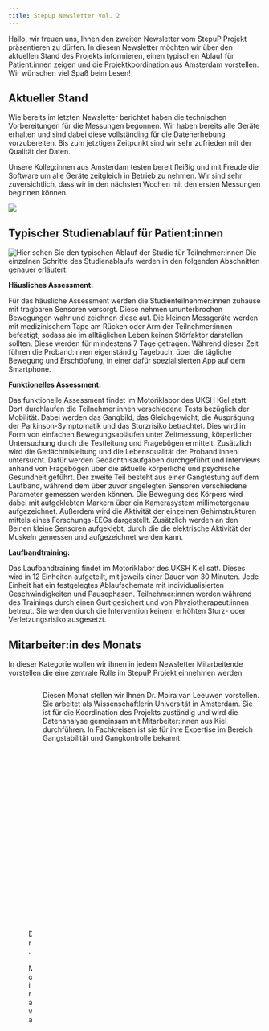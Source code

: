 ```yaml
---
title: StepUp Newsletter Vol. 2
---
```



Hallo, wir freuen uns, Ihnen den zweiten Newsletter vom StepuP Projekt präsentieren zu dürfen. In diesem Newsletter möchten wir über den aktuellen Stand des Projekts informieren, einen typischen Ablauf für Patient:innen zeigen und die Projektkoordination aus Amsterdam vorstellen. Wir wünschen viel Spaß beim Lesen!

## Aktueller Stand
Wie bereits im letzten Newsletter berichtet haben die technischen Vorbereitungen für die Messungen begonnen. Wir haben bereits alle Geräte erhalten und sind dabei diese vollständing für die Datenerhebung vorzubereiten. Bis zum jetztigen Zeitpunkt sind wir sehr zufrieden mit der Qualität der Daten. 

Unsere Kolleg:innen aus Amsterdam testen bereit fleißig und mit Freude die Software um alle Geräte zeitgleich in Betrieb zu nehmen. Wir sind sehr zuversichtlich, dass wir in den nächsten Wochen mit den ersten Messungen beginnen können.

![](pics/test_amsterdam.gif){fig-align="center"}

## Typischer Studienablauf für Patient:innen
![Hier sehen Sie den typischen Ablauf der Studie für Teilnehmer:innen](pics/ablauf.png){fig-align="center"}
Die einzelnen Schritte des Studienablaufs werden in den folgenden Abschnitten genauer erläutert.

**Häusliches Assessment:**

Für das häusliche Assessment werden die Studienteilnehmer:innen zuhause mit tragbaren Sensoren versorgt. Diese nehmen ununterbrochen Bewegungen wahr und zeichnen diese auf. Die kleinen Messgeräte werden mit medizinischem Tape am Rücken oder Arm der Teilnehmer:innen befestigt, sodass sie im alltäglichen Leben keinen Störfaktor darstellen sollten. Diese werden für mindestens 7 Tage getragen. Während dieser Zeit führen die Proband:innen eigenständig Tagebuch, über die tägliche Bewegung und Erschöpfung, in einer dafür spezialisierten App auf dem Smartphone.

**Funktionelles Assessment:**

Das funktionelle Assessment findet im Motoriklabor des UKSH Kiel statt. Dort durchlaufen die Teilnehmer:innen verschiedene Tests bezüglich der Mobilität. Dabei werden das Gangbild, das Gleichgewicht, die Ausprägung der Parkinson-Symptomatik und das Sturzrisiko betrachtet. Dies wird in Form von einfachen Bewegungsabläufen unter Zeitmessung, körperlicher Untersuchung durch die Testleitung und Fragebögen ermittelt. 
Zusätzlich wird die Gedächtnisleitung und die Lebensqualität der Proband:innen untersucht. Dafür werden Gedächtnisaufgaben durchgeführt und Interviews anhand von Fragebögen über die aktuelle körperliche und psychische Gesundheit geführt.
Der zweite Teil besteht aus einer Gangtestung auf dem Laufband, während dem über zuvor angelegten Sensoren verschiedene Parameter gemessen werden können. Die Bewegung des Körpers wird dabei mit aufgeklebten Markern über ein Kamerasystem millimetergenau aufgezeichnet. Außerdem wird die Aktivität der einzelnen Gehirnstrukturen mittels eines Forschungs-EEGs dargestellt. Zusätzlich werden an den Beinen kleine Sensoren aufgeklebt, durch die die elektrische Aktivität der Muskeln gemessen und aufgezeichnet werden kann.

**Laufbandtraining:**

Das Laufbandtraining findet im Motoriklabor des UKSH Kiel satt. Dieses wird in 12 Einheiten aufgeteilt, mit jeweils einer Dauer von 30 Minuten. Jede Einheit hat ein festgelegtes Ablaufschemata mit individualisierten Geschwindigkeiten und Pausephasen.
Teilnehmer:innen werden während des Trainings durch einen Gurt gesichert und von Physiotherapeut:innen betreut. Sie werden durch die Intervention keinem erhöhten Sturz- oder Verletzungsrisiko ausgesetzt.


## Mitarbeiter:in des Monats
In dieser Kategorie wollen wir ihnen in jedem Newsletter Mitarbeitende vorstellen die eine zentrale Rolle im StepuP Projekt einnehmen werden. 

::: columns
:::: column
![Dr. Moira van Leeuwen](pics/Moira_vanLeeuwen.jpg){fig-align="center" width="70%"}
:::

:::: column
Diesen Monat stellen wir Ihnen Dr. Moira van Leeuwen vorstellen. Sie arbeitet als Wissenschaftlerin Universität in Amsterdam. Sie ist für die Koordination des Projekts zuständig und wird die Datenanalyse gemeinsam mit Mitarbeiter:innen aus Kiel durchführen. In Fachkreisen ist sie für ihre Expertise im Bereich Gangstabilität und Gangkontrolle bekannt.
:::
:::